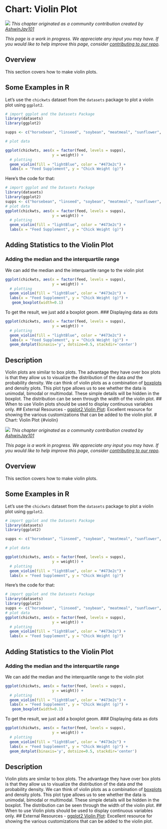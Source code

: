 # Chart: Violin Plot {#violin}

![](images/banners/banner_violin.png)
*This chapter originated as a community contribution created by [	AshwinJay101](https://github.com/AshwinJay101){target="_blank"}*

*This page is a work in progress. We appreciate any input you may have. If you would like to help improve this page, consider [contributing to our repo](contribute.html).*

## Overview

This section covers how to make violin plots.

## Some Examples in R

Let’s use the `chickwts` dataset from the `datasets` package to plot a violin plot using `ggplot2`. 

```r
# import ggplot and the Datasets Package
library(datasets)
library(ggplot2)

supps <- c("horsebean", "linseed", "soybean", "meatmeal", "sunflower", "casein")

# plot data

ggplot(chickwts, aes(x = factor(feed, levels = supps), 
                     y = weight)) + 
  # plotting
  geom_violin(fill = "lightBlue", color = "#473e2c") + 
  labs(x = "Feed Supplement", y = "Chick Weight (g)")

```

Here's the code for that: 
```r
# import ggplot and the Datasets Package
library(datasets)
library(ggplot2)
supps <- c("horsebean", "linseed", "soybean", "meatmeal", "sunflower", "casein")
# plot data
ggplot(chickwts, aes(x = factor(feed, levels = supps), 
                     y = weight)) + 
  # plotting
  geom_violin(fill = "lightBlue", color = "#473e2c") + 
  labs(x = "Feed Supplement", y = "Chick Weight (g)")
```
## Adding Statistics to the Violin Plot 
### Adding the median and the interquartile range
We can add the median and the interquartile range to the violin plot 
```r
ggplot(chickwts, aes(x = factor(feed, levels = supps), 
                     y = weight)) + 
  # plotting
  geom_violin(fill = "lightBlue", color = "#473e2c") + 
  labs(x = "Feed Supplement", y = "Chick Weight (g)") + 
   geom_boxplot(width=0.1)
```
To get the result, we just add a boxplot geom.
### Displaying data as dots
```r
ggplot(chickwts, aes(x = factor(feed, levels = supps), 
                     y = weight)) + 
  # plotting
  geom_violin(fill = "lightBlue", color = "#473e2c") + 
  labs(x = "Feed Supplement", y = "Chick Weight (g)") + 
  geom_dotplot(binaxis='y', dotsize=0.5, stackdir='center')
```
## Description 
Violin plots are similar to box plots. The advantage they have over box plots is that they allow us to visualize the distribution of the data *and* the probability density. We can think of violin plots as a combination of [boxplots](box.html) and density plots. 
This plot type allows us to see whether the data is unimodal, bimodal or multimodal. These simple details will be hidden in the boxplot. The distribution can be seen through the width of the violin plot. 
## When to use 
Violin plots should be used to display continuous variables only. 
## External Resources 
- [ggplot2 Violin Plot](http://www.sthda.com/english/wiki/ggplot2-violin-plot-quick-start-guide-r-software-and-data-visualization){target="_blank"}: Excellent resource for showing the various customizations that can be added to the violin plot. 
# Chart: Violin Plot {#violin}

![](images/banners/banner_violin.png)
*This chapter originated as a community contribution created by [	AshwinJay101](https://github.com/AshwinJay101){target="_blank"}*

*This page is a work in progress. We appreciate any input you may have. If you would like to help improve this page, consider [contributing to our repo](contribute.html).*

## Overview

This section covers how to make violin plots.

## Some Examples in R

Let’s use the `chickwts` dataset from the `datasets` package to plot a violin plot using `ggplot2`. 

```r
# import ggplot and the Datasets Package
library(datasets)
library(ggplot2)

supps <- c("horsebean", "linseed", "soybean", "meatmeal", "sunflower", "casein")

# plot data

ggplot(chickwts, aes(x = factor(feed, levels = supps), 
                     y = weight)) + 
  # plotting
  geom_violin(fill = "lightBlue", color = "#473e2c") + 
  labs(x = "Feed Supplement", y = "Chick Weight (g)")

```

Here's the code for that: 
```r
# import ggplot and the Datasets Package
library(datasets)
library(ggplot2)
supps <- c("horsebean", "linseed", "soybean", "meatmeal", "sunflower", "casein")
# plot data
ggplot(chickwts, aes(x = factor(feed, levels = supps), 
                     y = weight)) + 
  # plotting
  geom_violin(fill = "lightBlue", color = "#473e2c") + 
  labs(x = "Feed Supplement", y = "Chick Weight (g)")
```
## Adding Statistics to the Violin Plot 
### Adding the median and the interquartile range
We can add the median and the interquartile range to the violin plot 
```r
ggplot(chickwts, aes(x = factor(feed, levels = supps), 
                     y = weight)) + 
  # plotting
  geom_violin(fill = "lightBlue", color = "#473e2c") + 
  labs(x = "Feed Supplement", y = "Chick Weight (g)") + 
   geom_boxplot(width=0.1)
```
To get the result, we just add a boxplot geom.
### Displaying data as dots
```r
ggplot(chickwts, aes(x = factor(feed, levels = supps), 
                     y = weight)) + 
  # plotting
  geom_violin(fill = "lightBlue", color = "#473e2c") + 
  labs(x = "Feed Supplement", y = "Chick Weight (g)") + 
  geom_dotplot(binaxis='y', dotsize=0.5, stackdir='center')
```
## Description 
Violin plots are similar to box plots. The advantage they have over box plots is that they allow us to visualize the distribution of the data *and* the probability density. We can think of violin plots as a combination of [boxplots](box.html) and density plots. 
This plot type allows us to see whether the data is unimodal, bimodal or multimodal. These simple details will be hidden in the boxplot. The distribution can be seen through the width of the violin plot. 
## When to use 
Violin plots should be used to display continuous variables only. 
## External Resources 
- [ggplot2 Violin Plot](http://www.sthda.com/english/wiki/ggplot2-violin-plot-quick-start-guide-r-software-and-data-visualization){target="_blank"}: Excellent resource for showing the various customizations that can be added to the violin plot. 
